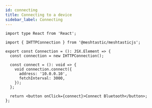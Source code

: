 ```yaml
---
id: connecting
title: Connecting to a device
sidebar_label: Connecting
---
```


```tsx
import type React from 'React';

import { IHTTPConnection } from '@meshtastic/meshtasticjs';

export const Connection = (): JSX.Element => {
  const connection = new IHTTPConnection();

  const connect = (): void => {
    void connection.connect({
      address: '10.0.0.10',
      fetchInterval: 3000,
    });
  };

  return <button onClick={connect}>Connect Bluetooth</button>;
};
```

